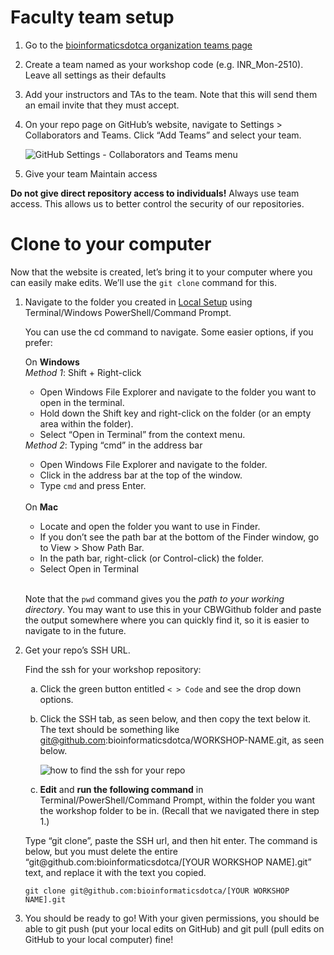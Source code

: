 # Faculty team setup {#faculty-team}

1.  Go to the [bioinformaticsdotca organization teams page](https://github.com/orgs/bioinformaticsdotca/teams)
2.  Create a team named as your workshop code (e.g. INR_Mon-2510). Leave all settings as their defaults
3.  Add your instructors and TAs to the team. Note that this will send them an email invite that they must accept.
4.  On your repo page on GitHub's website, navigate to Settings > Collaborators and Teams. Click "Add Teams" and select your team.

    ::: {.callout type="gray" title="See image" collapsible="true" style="plain" icon="fa-solid fa-image"}
    
    ![GitHub Settings - Collaborators and Teams menu](img/template/add-team.png)\
    
    :::

5.  Give your team Maintain access


::: {.callout type="orange" title="Important note on access" style="plain" icon="fa-solid fa-triangle-exclamation"}

**Do not give direct repository access to individuals!** Always use team access. This allows us to better control the security of our repositories.

:::


# Clone to your computer {#clone}

Now that the website is created, let's bring it to your computer where you can easily make edits. We'll use the `git clone` command for this.

1.  Navigate to the folder you created in [Local Setup](#local-setup) using Terminal/Windows PowerShell/Command Prompt.

    ::: {.callout type="blue" style="subtle" title="Opening your folder in the command line"}

    You can use the cd command to navigate. Some easier options, if you prefer:
    
    On **Windows**  
    *Method 1*: Shift + Right-click  
    * Open Windows File Explorer and navigate to the folder you want to open in the terminal.  
    * Hold down the Shift key and right-click on the folder (or an empty area within the folder).  
    * Select "Open in Terminal" from the context menu.   <br>
      
    *Method 2*: Typing "cmd" in the address bar  
    * Open Windows File Explorer and navigate to the folder.  
    * Click in the address bar at the top of the window.  
    * Type `cmd` and press Enter. <br><br>
    
    On **Mac**  
    * Locate and open the folder you want to use in Finder. 
    * If you don't see the path bar at the bottom of the Finder window, go to View > Show Path Bar. 
    * In the path bar, right-click (or Control-click) the folder. 
    * Select Open in Terminal <br><br>

    Note that the `pwd` command gives you the *path to your working directory*. You may want to use this in your CBWGithub folder and paste the output somewhere where you can quickly find it, so it is easier to navigate to in the future.
    
    :::

2.  Get your repo's SSH URL.

    Find the ssh for your workshop repository:

    a)  Click the green button entitled `< > Code` and see the drop down options.

    b)  Click the SSH tab, as seen below, and then copy the text below it. The text should be something like [git\@github.com](mailto:git@github.com){.email}:bioinformaticsdotca/WORKSHOP-NAME.git, as seen below. 
    
        ::: {.callout type="gray" title="See image" collapsible="true" style="plain" icon="fa-solid fa-image"}
        ![how to find the ssh for your repo](img/git-instruct/copy-ssh.png)\
        :::

    c)  **Edit** and **run the following command** in Terminal/PowerShell/Command Prompt, within the folder you want the workshop folder to be in. (Recall that we navigated there in step 1.)

    ::: {.callout type="red" title="Edit this command!"}

    Type "git clone ", paste the SSH url, and then hit enter. The command is below, but you must delete the entire "git\@github.com:bioinformaticsdotca/[YOUR WORKSHOP NAME].git" text, and replace it with the text you copied.
    
    ```         
    git clone git@github.com:bioinformaticsdotca/[YOUR WORKSHOP NAME].git
    ```
    
    ::::

3.  You should be ready to go! With your given permissions, you should be able to git push (put your local edits on GitHub) and git pull (pull edits on GitHub to your local computer) fine!
